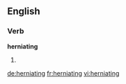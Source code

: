 ==English==

===Verb===
'''herniating'''

# {{present participle of|herniate}}

[[de:herniating]]
[[fr:herniating]]
[[vi:herniating]]